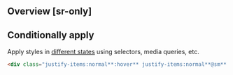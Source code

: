 ## Overview [sr-only]
<Overview/>

## Conditionally apply
Apply styles in [different states](/docs/states-and-queries) using selectors, media queries, etc.
```html
<div class="justify-items:normal**:hover** justify-items:normal**@sm** justify-items:normal**@dark** justify-items:normal**@print**">…</div>
```

